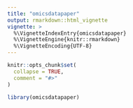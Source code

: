 ```yaml
---
title: "omicsdatapaper"
output: rmarkdown::html_vignette
vignette: >
  %\VignetteIndexEntry{omicsdatapaper}
  %\VignetteEngine{knitr::rmarkdown}
  %\VignetteEncoding{UTF-8}
---
```


```r
knitr::opts_chunk$set(
  collapse = TRUE,
  comment = "#>"
)
```

```r
library(omicsdatapaper)
```
